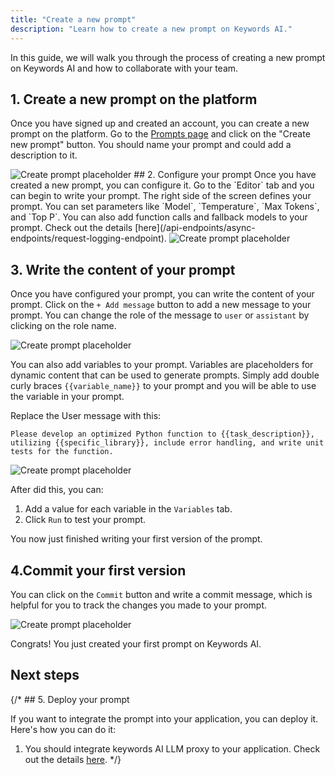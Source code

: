 ```yaml
---
title: "Create a new prompt"
description: "Learn how to create a new prompt on Keywords AI."
---
```


In this guide, we will walk you through the process of creating a new prompt on Keywords AI and how to collaborate with your team.

## 1. Create a new prompt on the platform
Once you have signed up and created an account, you can create a new prompt on the platform. Go to the [Prompts page](https://platform.keywordsai.co/platform/prompts) and click on the "Create new prompt" button. You should name your prompt and could add a description to it.

<img src="https://keywordsai-static.s3.us-east-1.amazonaws.com/docs/get-started/create-new-prompt.png" alt="Create prompt placeholder" />
## 2. Configure your prompt
Once you have created a new prompt, you can configure it. Go to the `Editor` tab and you can begin to write your prompt. The right side of the screen defines your prompt. You can set parameters like `Model`, `Temperature`, `Max Tokens`, and `Top P`. You can also add function calls and fallback models to your prompt. Check out the details [here](/api-endpoints/async-endpoints/request-logging-endpoint).

<img src="https://keywordsai-static.s3.us-east-1.amazonaws.com/docs/get-started/configure-prompt.png" alt="Create prompt placeholder" />

## 3. Write the content of your prompt
Once you have configured your prompt, you can write the content of your prompt. Click on the `+ Add message` button to add a new message to your prompt. You can change the role of the message to `user` or `assistant` by clicking on the role name.

<img src="https://keywordsai-static.s3.us-east-1.amazonaws.com/docs/get-started/write-prompt.png" alt="Create prompt placeholder" />

You can also add variables to your prompt. Variables are placeholders for dynamic content that can be used to generate prompts. Simply add double curly braces `{{variable_name}}` to your prompt and you will be able to use the variable in your prompt.

Replace the User message with this:
```
Please develop an optimized Python function to {{task_description}}, utilizing {{specific_library}}, include error handling, and write unit tests for the function.
```
<img src="https://keywordsai-static.s3.us-east-1.amazonaws.com/docs/get-started/prompt-variables.png" alt="Create prompt placeholder" />

After did this, you can:
1. Add a value for each variable in the `Variables` tab.
2. Click `Run` to test your prompt.

You now just finished writing your first version of the prompt.
## 4.Commit your first version
You can click on the `Commit` button and write a commit message, which is helpful for you to track the changes you made to your prompt.

<img src="https://keywordsai-static.s3.us-east-1.amazonaws.com/docs/get-started/prompt-commit.png" alt="Create prompt placeholder" />

Congrats! You just created your first prompt on Keywords AI.

## Next steps
<CardGroup cols={2}>
<Card title="Deploy the prompt to code" href="/features/prompt/deploy-a-prompt">
</Card>
<Card title="Monitor prompts" href="/features/prompt/monitor-a-prompt">
</Card>
<Card title="Collaborate with your team" href="/features/prompt/share-a-prompt">
</Card>
<Card title="Evaluate your prompt" href="/features/prompt/lab">
</Card>
</CardGroup>
{/* ## 5. Deploy your prompt

If you want to integrate the prompt into your application, you can deploy it. Here's how you can do it:

1. You should integrate keywords AI LLM proxy to your application. Check out the details [here](get-started/llm-inference). */}